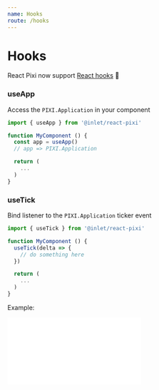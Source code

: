 ```yaml
---
name: Hooks
route: /hooks
---
```


# Hooks

React Pixi now support [React hooks](https://reactjs.org/docs/hooks-reference.html) 🌟

### useApp

Access the `PIXI.Application` in your component

```jsx
import { useApp } from '@inlet/react-pixi'

function MyComponent () {
  const app = useApp()
  // app => PIXI.Application

  return (
    ...
  )
}
```

### useTick

Bind listener to the `PIXI.Application` ticker event

```jsx
import { useTick } from '@inlet/react-pixi'

function MyComponent () {
  useTick(delta => {
    // do something here
  })

  return (
    ...
  )
}
```

Example:

<iframe
  height={500}
  scrolling="no"
  title="useTick"
  src="//codepen.io/inlet/embed/EOMBer/?height=300&theme-id=33987&default-tab=result&embed-version=2"
  frameBorder="no"
  allowFullScreen={true}
  style={{ width: '100%' }} />

